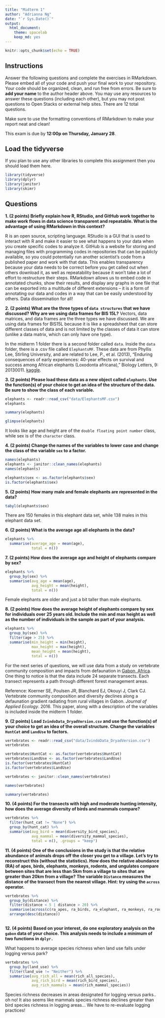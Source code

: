 ```yaml
---
title: "Midterm 1"
author: "Adrianna Ng"
date: "`r Sys.Date()`"
output:
  html_document: 
    theme: spacelab
    keep_md: yes
---
```


```r
knitr::opts_chunk$set(echo = TRUE)
```

## Instructions
Answer the following questions and complete the exercises in RMarkdown. Please embed all of your code and push your final work to your repository. Your code should be organized, clean, and run free from errors. Be sure to **add your name** to the author header above. You may use any resources to answer these questions (including each other), but you may not post questions to Open Stacks or external help sites. There are 12 total questions.  

Make sure to use the formatting conventions of RMarkdown to make your report neat and clean!  

This exam is due by **12:00p on Thursday, January 28**.  

## Load the tidyverse
If you plan to use any other libraries to complete this assignment then you should load them here.
```r
library(tidyverse)
library(dplyr)
library(janitor)
library(skimr)
```

## Questions
**1. (2 points) Briefly explain how R, RStudio, and GitHub work together to make work flows in data science transparent and repeatable. What is the advantage of using RMarkdown in this context?** 

R is an open source, scripting language. RStudio is a GUI that is used to interact with R and make it easier to see what happens to your data when you create specific codes to analyze it. GitHub is a website for storing and managing files with programming codes in repositories that can be publicly available, so you could potentially run another scientist's code from a published paper and work with that data. This enables transparency because your data needs to be correct before you get called out when others download it, as well as repeatability because it won't take a lot of effort to restructure their steps. RMarkdown allows us to embed code in annotated chunks, show their results, and display any graphs in one file that can be exported into a multitude of different extensions -- it is a form of annotating our data and codes in a way that can be easily understood by others. Data dissemination for all!

**2. (2 points) What are the three types of `data structures` that we have discussed? Why are we using data frames for BIS 15L?**
Vectors, data matrices, and data frames are the three types we have discussed. We are using data frames for BIS15L because it is like a spreadsheet that can store different classes of data and is not limited by the classes of data it can store (unlike a data matrix, which can only have one type).

In the midterm 1 folder there is a second folder called `data`. Inside the `data` folder, there is a .csv file called `ElephantsMF`. These data are from Phyllis Lee, Stirling University, and are related to Lee, P., et al. (2013), "Enduring consequences of early experiences: 40-year effects on survival and success among African elephants (Loxodonta africana)," Biology Letters, 9: 20130011. [kaggle](https://www.kaggle.com/mostafaelseidy/elephantsmf).  

**3. (2 points) Please load these data as a new object called `elephants`. Use the function(s) of your choice to get an idea of the structure of the data. Be sure to show the class of each variable.**
```r
elephants <- readr::read_csv("data/ElephantsMF.csv")
elephants
```
```r
summary(elephants)
```
```r
glimpse(elephants)
```
It looks like age and height are of the `double floating point number` class, while sex is of the `character` class.

**4. (2 points) Change the names of the variables to lower case and change the class of the variable `sex` to a factor.**
```r
names(elephants)
elephants <- janitor::clean_names(elephants)
names(elephants)
```
```r
elephants$sex <- as.factor(elephants$sex)
is.factor(elephants$sex)
```

**5. (2 points) How many male and female elephants are represented in the data?**
```r
tabyl(elephants$sex)
```
There are 150 females in this elephant data set, while 138 males in this elephant data set.

**6. (2 points) What is the average age all elephants in the data?**
```r
elephants %>% 
  summarise(average_age = mean(age),
            total = n())
```

**7. (2 points) How does the average age and height of elephants compare by sex?**
```r
elephants %>% 
  group_by(sex) %>% 
  summarise(avg_age = mean(age),
            avg_height = mean(height),
            total = n())
```
Female elephants are older and just a bit taller than male elephants.

**8. (2 points) How does the average height of elephants compare by sex for individuals over 25 years old. Include the min and max height as well as the number of individuals in the sample as part of your analysis.**
```r
elephants %>% 
  group_by(sex) %>%
  filter(age > 25) %>% 
  summarise(min_height = min(height),
            max_height = max(height),
            mean_height = mean(height),
            total = n())
```
For the next series of questions, we will use data from a study on vertebrate community composition and impacts from defaunation in [Gabon, Africa](https://en.wikipedia.org/wiki/Gabon). One thing to notice is that the data include 24 separate transects. Each transect represents a path through different forest management areas.  

Reference: Koerner SE, Poulsen JR, Blanchard EJ, Okouyi J, Clark CJ. Vertebrate community composition and diversity declines along a defaunation gradient radiating from rural villages in Gabon. _Journal of Applied Ecology_. 2016. This paper, along with a description of the variables is included inside the midterm 1 folder.  

**9. (2 points) Load `IvindoData_DryadVersion.csv` and use the function(s) of your choice to get an idea of the overall structure. Change the variables `HuntCat` and `LandUse` to factors.**
```r
vertebrates <- readr::read_csv("data/IvindoData_DryadVersion.csv")
vertebrates
```
```r
vertebrates$HuntCat <- as.factor(vertebrates$HuntCat)
vertebrates$LandUse <- as.factor(vertebrates$LandUse)
is.factor(vertebrates$HuntCat)
is.factor(vertebrates$LandUse)
```
```r
vertebrates <- janitor::clean_names(vertebrates)
```

```r
names(vertebrates)
```
```r
summary(vertebrates)
```

**10. (4 points) For the transects with high and moderate hunting intensity, how does the average diversity of birds and mammals compare?**
```r
vertebrates %>% 
  filter(hunt_cat != "None") %>% 
  group_by(hunt_cat) %>% 
  summarise(avg_bird = mean(diversity_bird_species),
            avg_mammal = mean(diversity_mammal_species),
            total = n(), .groups = "keep")
```

**11. (4 points) One of the conclusions in the study is that the relative abundance of animals drops off the closer you get to a village. Let's try to reconstruct this (without the statistics). How does the relative abundance (RA) of apes, birds, elephants, monkeys, rodents, and ungulates compare between sites that are less than 5km from a village to sites that are greater than 20km from a village? The variable `Distance` measures the distance of the transect from the nearest village. Hint: try using the `across` operator.**  
```r
vertebrates %>%
  group_by(distance) %>% 
  filter(distance < 5 | distance > 20) %>% 
  summarise(across(c(ra_apes, ra_birds, ra_elephant, ra_monkeys, ra_rodent, ra_ungulate))) %>% 
  arrange(desc(distance))
  
```

**12. (4 points) Based on your interest, do one exploratory analysis on the `gabon` data of your choice. This analysis needs to include a minimum of two functions in `dplyr.`**

What happens to average species richness when land use falls under logging versus park?
```r
vertebrates %>% 
  group_by(land_use) %>% 
  filter(land_use != "Neither") %>% 
  summarise(avg_rich_all = mean(rich_all_species),
            avg_rich_bird = mean(rich_bird_species),
            avg_rich_mammals = mean(rich_mammal_species))
```
Species richness decreases in areas designated for logging versus parks.. oh no! It also seems like mammals species richness declines greater than bird species richness in logging areas... We have to re-evaluate logging practices!

